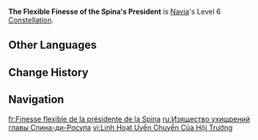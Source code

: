 {{Constellation Infobox
|image         = Constellation The Flexible Finesse of the Spina's President.png
|character     = Navia
|level         = 6
|description   = If more than 3 stacks of Crystal Shrapnel are consumed when using Ceremonial Crystalshot, each stack consumed beyond the first 3 increases the CRIT DMG of that Ceremonial Crystalshot by 45%, and any stacks consumed beyond the first 3 are returned to Navia.
|scale_att1    = 
|scale_att2    = 
|utility1      = CRIT DMG
|utility2      = 
}}
'''The Flexible Finesse of the Spina's President''' is [[Navia]]'s Level 6 [[Constellation]].
<!--
==Gameplay Notes==
--><!--
==Preview==
{Preview
|file = The Flexible Finesse of the Spina's President Preview
}
-->
==Other Languages==
{{Other Languages
|en      = The Flexible Finesse of the Spina's President
|zhs     = 刺玫会长的灵活手腕
|zhs_rm  = Cìméi Huìzhǎng de Línghuó Shǒuwàn
|zht     = 刺玫會長的靈活手腕
|zht_rm  = Cìméi Huìzhǎng de Línghuó Shǒuwàn
|zh_tl   = 
|ja      = 棘薔薇会長の巧妙なる手腕
|ja_rm   = Supina Kaichou no Koumyou-naru Shuwan
|ja_tl   = 
|ko      = 보스의 기민한 수완
|ko_rm   = 
|ko_tl   = 
|es      = Avezada presidenta de Spina di Rosula
|es_tl   = Spina di Rosula's Seasoned President
|fr      = Finesse flexible de la présidente de la Spina
|fr_tl   = Flexible Finesse of the Spina's President
|ru      = Изящество ухищрений главы Спина-ди-Росула
|ru_tl   = The Finesse of Tricks of the Spina di Rosula's Head
|th      = The Flexible Finesse of the Spina's President
|vi      = Linh Hoạt Uyển Chuyển Của Hội Trưởng
|vi_tl   = 
|de      = Die flexible Finesse der Chefin der Spina
|de_tl   = The Flexible Finesse of the Boss of the Spina
|id      = The Flexible Finesse of the Spina's President
|pt      = A Flexibilidade da Presidente da Spina di Rosula
|pt_tl   = 
|tr      = Spina Başkanının Kurnazlığı
|tr_tl   = 
|it      = Flessibile finezza della Presidentessa
|it_tl   = 
}}

==Change History==
{{Change History|4.3}}

==Navigation==
{{Talent Navbox|Navia}}

[[fr:Finesse flexible de la présidente de la Spina]]
[[ru:Изящество ухищрений главы Спина-ди-Росула]]
[[vi:Linh Hoạt Uyển Chuyển Của Hội Trưởng]]
